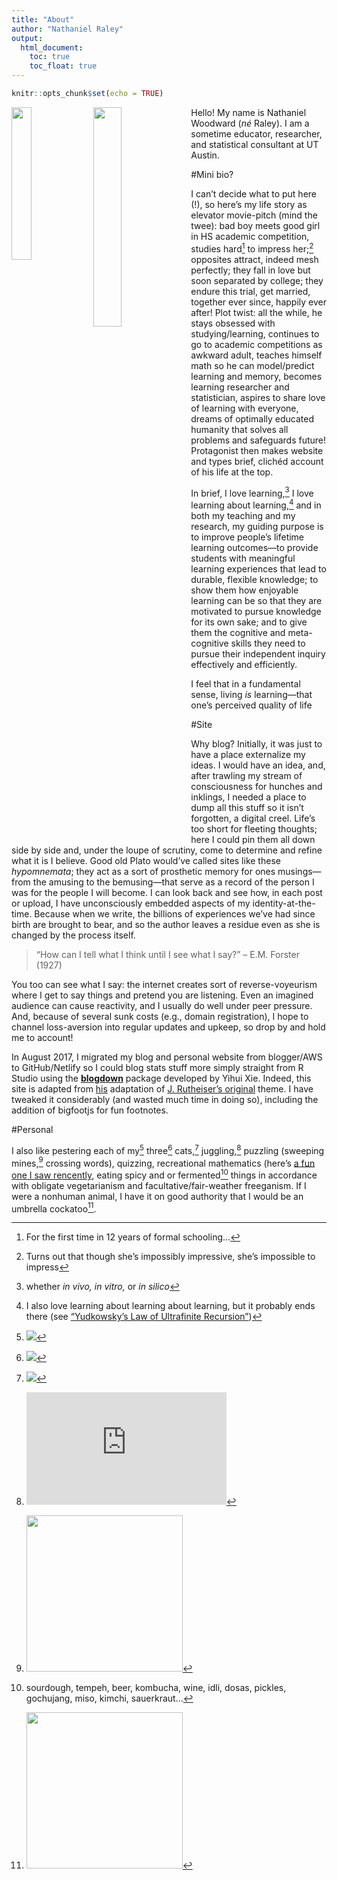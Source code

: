 ```yaml
---
title: "About"
author: "Nathaniel Raley"
output:
  html_document:
    toc: true
    toc_float: true
---
```


```r
knitr::opts_chunk$set(echo = TRUE)
```

<img src="ndr_head.jpg" style="float: left; width: 25%; margin-right: 1%; margin-bottom: 0.5em;">
<img src="jubes_on_beach.png" style="float: left; width: 30%; margin-right: 1%; margin-bottom: 0.5em;">


Hello! My name is Nathaniel Woodward (*né* Raley). 
I am a sometime educator, researcher, and statistical consultant at UT Austin. 


#Mini bio?

I can't decide what to put here (!), so here's my life story as elevator movie-pitch (mind the twee): bad boy meets good girl in HS academic competition, studies hard[^10] to impress her;[^11] opposites attract, indeed mesh perfectly; they fall in love but soon separated by college; they endure this trial, get married, together ever since, happily ever after! Plot twist: all the while, he stays obsessed with studying/learning, continues to go to academic competitions as awkward adult, teaches himself math so he can model/predict learning and memory, becomes learning researcher and statistician, aspires to share love of learning with everyone, dreams of optimally educated humanity that solves all problems and safeguards future! Protagonist then makes website and types brief, clichéd account of his life at the top.

In brief, I love learning,[^5] I love learning about learning,[^1] and in both my teaching and my research, my guiding purpose is to improve people’s lifetime learning outcomes---to provide students with meaningful learning experiences that lead to durable, flexible knowledge; to show them how enjoyable learning can be so that they are motivated to pursue knowledge for its own sake; and to give them the cognitive and meta-cognitive skills they need to pursue their independent inquiry effectively and efficiently.


I feel that in a fundamental sense, living *is* learning---that one's perceived quality of life 

<!--
I am dedicated to optimizing human learning through psychological, biological, and technological cross-pollination. 


My life's work is how life works
I believe that in addition to improving the quality and availability of education, an enduring love of learning should be the aim of every educator and the prerogative of every child. Further, I feel that urgent effort is needed to optimize student learning---increasing the efficacy of education will generate advancements at present unfathomable in the total amount of knowledge and truth in the world. Still more powerful pedagogies will result, fueling a feedback loop that will push our species onward and upward over critical thresholds in discovery. Only an optimally educated humanity will be equipped to solve today’s most pressing problems and to safeguard a future for our posterity

mechanics of memory


Realize, though, that "living" and "learning" are mutually entailing and thus functionally equivalent: both terms imply changes in the state of a system with respect to its environment, given a unique history of such interactions.

Integrating over your every lesson-learned gives more than just what you know... it's who you are! A “tree of life” and a “tree of knowledge” have proverbial roots in most every culture, but if you dig beneath the surface you find that they grow together---like Baucis and Philemon of myth, or the great Pando of Utah, they are the same tree! (Some have preferred rhizome.) 

"you live and you learn." But this is tautological: to live is to learn!



#Research



#Teaching

Here is a platitude, but wait and I'll unpack it: "To be a good teacher is to be a good student."

For as long as I can remember, people have always asked me what I'm smiling about, and I've never known how to respond. Is my excitement shameful? Do I need an excuse for being happy? Like a rising tide, my unflagging positivity has always buoyed those around me. In middle school, I was voted "Friendliest" and in high school, my graduating class of almost 800 students crowned me "Class Clown". This unconscious aspect of my personality is still serving me well to this day. Here is a representative comment I received from a student on a course-instructor survey in 2015: "I never saw him without a big smile on his face. He was always eager to help out in class and enthusiastic when it came to explaining the material." 

Since that time, I have come to realize that my abiding good-cheer springs from a deep Love of Learning that infuses my every moment with excitement and personal meaning. When you love learning, life is transformed from a thing that happens to you into into a first-person quest for truth, beauty, and goodness: new experiences are mingled with old ones in the crucible of your imagination, producing ever-better mental models of reality, connecting previously unrelated ideas to form new patterns, new visions about the way things are... Once set aflame, this passion for personal truth is continually stoked by the small thrill of every realization and sustained by our profound need to bring order to ourselves and to the cosmos---the conviction that the universe will prove to make some final sense. A joy of learning suffuses life with meaning! It is the essence of education and the prerogative of every human being! We should all feel the tug of curiosity, the engulfing flow of discovery and problem-solving, the sheer awe of finally ``getting it.'' Every little epiphany is worth its weight in gold: the final product of your every lesson-learned is far more what you know, it is who you are!

But if you are reading this, a lot of "life" has already happened to you: many formative experiences are now well in our past, and from them, relatively stable identities have emerged. Along the way, our schools and workplaces have communicated the view life is a series of repetitive, unenjoyable duties done grudgingly in exchange for material rewards or social status. But life is not about following directions, or even giving them; no, it is about making new directions, your own directions! To do this requires freeing one's soul from the sedative cocoon of daily routines and instant gratification long enough to realize that there is still real mystery out in the world, still an infinitude of unrealized possibilities for your future self, still countless unanswered questions and fundamental problems that have become hidden underneath all the artificial cruft of modern life. The first task of an educator is to inspire students, to bring these timeless human issues and ultimate scientific questions into the light of day and to make a case for alternative lifestyles guided by such questions[^3] (I leave them as an exercise for the reader). If these questions do not pull all students into their orbit, then at least they have raised awareness of human incompleteness and conflictedness: discontent and the awareness of alternatives is the starting-point of much meaningful intellectual activity! In the words of Allan Bloom, 

> The passions should be bound up in the glorious project of fulfilling human 
> nature and searching for final truths, and this binding should be the goal of 
> education."  

Students who love to learn will seek meaning, truth, and enjoyment in everything they do---and they will find it.  



> quotation quotation quotation
> quotation quotation quotation
> quotation quotation quotation

-->


#Site

Why blog? Initially, it was just to have a place externalize my ideas. I would have an idea, and, after trawling my stream of consciousness for hunches and inklings, I needed a place to dump all this stuff so it isn't forgotten, a digital creel. Life's too short for fleeting thoughts; here I could pin them all down side by side and, under the loupe of scrutiny, come to determine and refine what it is I believe. Good old Plato would've called sites like these *hypomnemata*; they act as a sort of prosthetic memory for ones musings---from the amusing to the bemusing---that serve as a record of the person I was for the people I will become. I can look back and see how, in each post or upload, I have unconsciously embedded aspects of my identity-at-the-time. Because when we write, the billions of experiences we've had since birth are brought to bear, and so the author leaves a residue even as she is changed by the process itself.

>"How can I tell what I think until I see what I say?" -- E.M. Forster (1927)

You too can see what I say: the internet creates sort of reverse-voyeurism where I get to say things and pretend you are listening. Even an imagined audience can cause reactivity, and I usually do well under peer pressure. And, because of several sunk costs (e.g., domain registration), I hope to channel loss-aversion into regular updates and upkeep, so drop by and hold me to account!


In August 2017, I migrated my blog and personal website from blogger/AWS to GitHub/Netlify so I could blog stats stuff more simply straight from R Studio using the [**blogdown**](https://github.com/rstudio/blogdown) package developed by Yihui Xie. Indeed, this site is adapted from [his](https://github.com/yihui/hugo-lithium-theme) adaptation of [J. Rutheiser's original](https://github.com/jrutheiser/hugo-lithium-theme) theme. I have tweaked it considerably (and wasted much time in doing so), including the addition of bigfootjs for fun footnotes.


#Personal


I also like pestering each of my[^6] three[^7] cats,[^8] juggling,[^9] puzzling (sweeping mines,[^2] crossing words), quizzing,
recreational mathematics (here's [a fun one I saw rencently](https://www.janestreet.com/join-jane-street/open-positions/?utm_content=sierpinski), eating spicy and or fermented[^3] things in accordance with obligate vegetarianism and facultative/fair-weather freeganism. If I were a nonhuman animal, I have it on good authority that I would be an umbrella cockatoo[^4].



[^1]: I also love learning about learning about learning, but it probably ends there (see ["Yudkowsky's Law of Ultrafinite Recursion"](https://www.facebook.com/yudkowsky/posts/10154119438404228))
[^2]: <img src="minesweeper.png" width="250">
[^3]: sourdough, tempeh, beer, kombucha, wine, idli, dosas, pickles, gochujang, miso, kimchi, sauerkraut...  
[^4]: <img src="umbrella_cockatoo.jpg" width="250">
[^5]: whether *in vivo, in vitro,* or *in silico*
[^6]: <img src="lady.png">
[^7]: <img src="https://i.imgur.com/YQKgyfK.gif">
[^8]: <img src="upsidedinge.png">
[^9]: <iframe width="320" height="180" src="https://www.youtube.com/embed/FKU1p5SUlIc?list=PL3kcOofui6JZj6iFqsLzC-APKj8t4-V-T" frameborder="0" allowfullscreen></iframe>
[^10]: For the first time in 12 years of formal schooling...
[^11]: Turns out that though she's impossibly impressive, she's impossible to impress